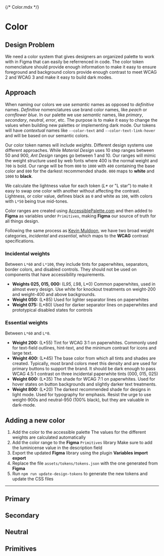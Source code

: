 {/* Color.mdx */}


<Meta of={ColorStories} />

# Color

## Design Problem

We need a color system that gives designers an organized palette to work with in Figma that can easily be referrenced in code.
The color token nomenclature should provide enough information to make it easy to ensure foreground and background colors provide enough
contrast to meet WCAG 2 and WCAG 3 and make it easy to build dark modes.

## Approach

When naming our colors we use _semantic_ names as opposed to _definitive_ names.
_Definitive_ nomenclatures use brand color names, like _peach_ or _cornflower blue_.
In our palette we use _semantic_ names, like _primary_, _secondary_, _neutral_, _error_, etc.
The purpose is to make it easy to change the values when building new palettes or implementing dark mode.
Our tokens will have _contextual_ names like `--color-text` and `--color-text-link-hover` and will be based on our semantic colors.

Our color token names will include _weights_.
Different design systems use different approaches.
While _Material Design_ uses 10 step ranges between 50 and 900, _Ant Design_ ranges go between 1 and 10.
Our ranges will mimic the weight structure used by web fonts where 400 is the normal weight and `700` is bold.
Our range will be from `000` to `1000` with `400` containing the base color and `800` for the darkest recommended shade.
`000` maps to **white** and `1000` to **black**.

We calculate the lightness value for each token (_L\*_ or "L star") to make it easy to swap one color with another without affecting the contrast.
Lightness, or color value, defines black as `0` and white as `100`, with colors with `L*50` being true mid-tones.

Color ranges are created using
[AccessiblePalette.com](https://accessiblepalette.com/?lightness=85,70,55,50,45,40,35,25,20,10&e13215=0,0&f15a24=0,0&00ccff=0,0&cc33ff=0,0&ff3399=0,0&e1e1e1=0,0)
and then added to **Figma** as variables under `Primitives`, making **Figma** our source of truth for all things design.

Following the same process as [Kevin Muldoon](https://medium.com/user-experience-design-1/how-should-you-name-your-colors-in-a-design-system-3086513476df),
we have two broad weight categories, _incidental_ and _essential_, which maps to the **WCAG** contrast specifications.

### Incidental weights

Between `L*60` and `L*100`, they include tints for paperwhites, separators, border colors, and disabled controls.
They should not be used on components that have accessibility requirements.

- **Weights 025, 015, 000:** (L*95, L*98, L\*0) Common paperwhites, used in almost every design. Use white for knockout treatments on weight-200 and weight-400 and above backgrounds.
- **Weight 050:** (L\*85) Used for lighter separator lines on paperwhites
- **Weight 075:** (L\*80) Used for darker separator lines on paperwhites and prototypical disabled states for controls

### Essential weights

Between `L*60` and `L*0`.

- **Weight 200:** (L\*55) Tint for WCAG 3:1 on paperwhites. Commonly used for text-field outlines, hint-text, and the minimum contrast for icons and large text.
- **Weight 400:** (L\*45) The base color from which all tints and shades are created. Typically, most brand colors meet this density and are used for primary buttons to support the brand. It should be dark enough to pass WCAG 4.5:1 contrast on three incidental paperwhite tints (000, 015, 025)
- **Weight 600:** (L\*35) The shade for WCAG 7:1 on paperwhites. Used for hover states on button backgrounds and slightly darker text treatments.
- **Weight 800:** (L\*20) The darkest recommended shade for designs in light mode. Used for typography for emphasis. Resist the urge to use weight-900s and neutral-950 (100% black), but they are valuable in dark-mode.

## Adding a new color

1. Add the color to the accessible palette
   The values for the different weights are calculated automatically
2. Add the color range to the **Figma** `Primitives` library
   Make sure to add the luminicense value in the description field
3. Export the updated **Figma** library using the plugin **Variables import export**
4. Replace the file `assets/tokens/tokens.json` with the one generated from **Figma**
5. Run `npm run update-design-tokens` to generate the new tokens and update the CSS files

---

## Primary

## Secondary

## Neutral

## Primitives

<Canvas of={ColorStories.PrimitivesStory} />
